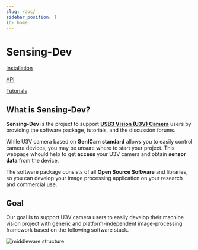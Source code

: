 ```yaml
---
slug: /doc/
sidebar_position: 1
id: home
---
```

# Sensing-Dev


<div class="jsx-section highlight">
<div class="board">

<a class="card on-board" href="/startup-guide/software-stack">Installation</a>

<a class="card on-board" href="/external/software-reference">API</a>

<a class="card on-board" href="/tutorials/intro">Tutorials</a>

</div></div>

## What is Sensing-Dev?

**Sensing-Dev** is the project to support [**USB3 Vision (U3V) Camera**](https://www.automate.org/a3-content/usb3-vision-standard) users by providing the software package, tutorials, and the discussion forums.

While U3V camera based on **GenICam standard** allows you to easily control camera devices, 
you may be unsure where to start your project. 
This webpage whould help to get **access** your U3V camera and obtain **sensor data** from the device.

The software package consists of all **Open Source Software** and libraries, 
so you can develop your image processing application on your research and commercial use.

## Goal

Our goal is to support U3V camera users to easily develop their machine vision project with generic and platform-independent image-processing framework based on the following software stack.

![middleware structure](./img/middleware-structure.png)
